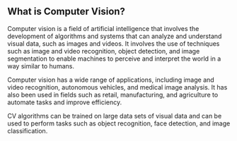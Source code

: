## What is Computer Vision?
Computer vision is a field of artificial intelligence that involves the development of algorithms and systems that can analyze and understand visual data, such as images and videos. It involves the use of techniques such as image and video recognition, object detection, and image segmentation to enable machines to perceive and interpret the world in a way similar to humans.

Computer vision has a wide range of applications, including image and video recognition, autonomous vehicles, and medical image analysis. It has also been used in fields such as retail, manufacturing, and agriculture to automate tasks and improve efficiency.

CV algorithms can be trained on large data sets of visual data and can be used to perform tasks such as object recognition, face detection, and image classification.